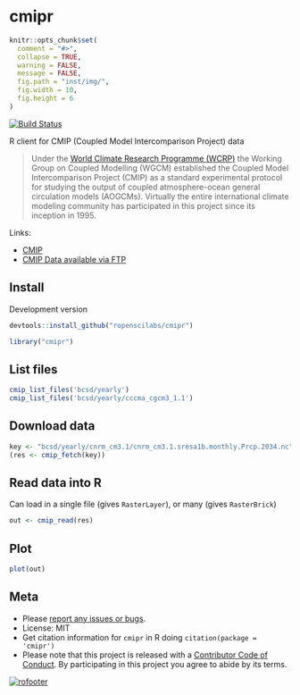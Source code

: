 cmipr
=====

```r
knitr::opts_chunk$set(
  comment = "#>",
  collapse = TRUE,
  warning = FALSE,
  message = FALSE,
  fig.path = "inst/img/",
  fig.width = 10,
  fig.height = 6
)
```

[![Build Status](https://travis-ci.org/ropenscilabs/cmipr.svg?branch=master)](https://travis-ci.org/ropenscilabs/cmipr)

R client for CMIP (Coupled Model Intercomparison Project) data

> Under the [World Climate Research Programme (WCRP)](https://www.wcrp-climate.org/) the Working Group on Coupled Modelling (WGCM) established the Coupled Model Intercomparison Project (CMIP) as a standard experimental protocol for studying the output of coupled atmosphere-ocean general circulation models (AOGCMs). Virtually the entire international climate modeling community has participated in this project since its inception in 1995.

Links:

* [CMIP](http://cmipr-pcmdi.llnl.gov/)
* [CMIP Data available via FTP](http://gdo-dcp.ucllnl.org/downscaled_cmip_projections/dcpInterface.html#Projections:%20Complete%20Archives)

## Install

Development version

```r
devtools::install_github("ropenscilabs/cmipr")
```

```r
library("cmipr")
```

## List files

```r
cmip_list_files('bcsd/yearly')
cmip_list_files('bcsd/yearly/cccma_cgcm3_1.1')
```

## Download data

```r
key <- "bcsd/yearly/cnrm_cm3.1/cnrm_cm3.1.sresa1b.monthly.Prcp.2034.nc"
(res <- cmip_fetch(key))
```

## Read data into R

Can load in a single file (gives `RasterLayer`), or many (gives `RasterBrick`)

```r
out <- cmip_read(res)
```

## Plot

```r
plot(out)
```


## Meta

* Please [report any issues or bugs](https://github.com/ropenscilabs/cmipr/issues).
* License: MIT
* Get citation information for `cmipr` in R doing `citation(package = 'cmipr')`
* Please note that this project is released with a [Contributor Code of Conduct](CONDUCT.md). By participating in this project you agree to abide by its terms.

[![rofooter](https://ropensci.org/public_images/github_footer.png)](https://ropensci.org)
